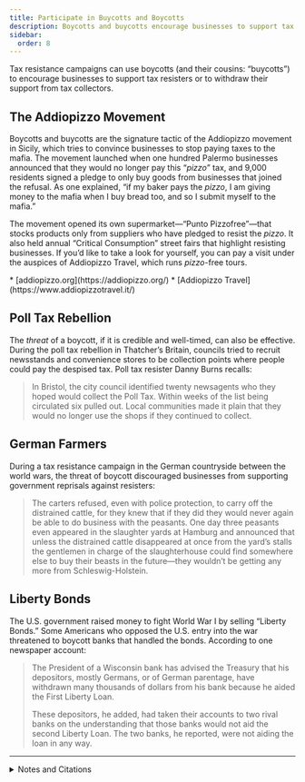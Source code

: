 ```yaml
---
title: Participate in Buycotts and Boycotts
description: Boycotts and buycotts encourage businesses to support tax resisters or to withdraw their support from tax collectors.
sidebar:
  order: 8
---
```


Tax resistance campaigns can use boycotts (and their cousins: “buycotts”) to encourage businesses to support tax resisters or to withdraw their support from tax collectors.

## <Badge text="Example" size="medium" /> The Addiopizzo Movement

Boycotts and buycotts are the signature tactic of the Addiopizzo movement in Sicily, which tries to convince businesses to stop paying taxes to the mafia.
The movement launched when one hundred Palermo businesses announced that they would no longer pay this “<i lang="it">pizzo</i>” tax, and 9,000 residents signed a pledge to only buy goods from businesses that joined the refusal.
As one explained, “if my baker pays the <i lang="it">pizzo</i>, I am giving money to the mafia when I buy bread too, and so I submit myself to the mafia.”

The movement opened its own supermarket—“Punto Pizzofree”—that stocks products only from suppliers who have pledged to resist the <i lang="it">pizzo</i>.
It also held annual “Critical Consumption” street fairs that highlight resisting businesses.
If you’d like to take a look for yourself, you can pay a visit under the auspices of Addiopizzo Travel, which runs <i lang="it">pizzo</i>-free tours.

<Aside type="tip" title="Links">
* [addiopizzo.org](https://addiopizzo.org/)
* [Addiopizzo Travel](https://www.addiopizzotravel.it/)
</Aside>

## <Badge text="Example" size="medium" /> Poll Tax Rebellion

The *threat* of a boycott, if it is credible and well-timed, can also be effective.
During the poll tax rebellion in Thatcher’s Britain, councils tried to recruit newsstands and convenience stores to be collection points where people could pay the despised tax.
Poll tax resister Danny Burns recalls:

> In Bristol, the city council identified twenty newsagents who they hoped would collect the Poll Tax.
> Within weeks of the list being circulated six pulled out.
> Local communities made it plain that they would no longer use the shops if they continued to collect.

## <Badge text="Example" size="medium" /> German Farmers

During a tax resistance campaign in the German countryside between the world wars, the threat of boycott discouraged businesses from supporting government reprisals against resisters:

> The carters refused, even with police protection, to carry off the distrained cattle, for they knew that if they did they would never again be able to do business with the peasants.
> One day three peasants even appeared in the slaughter yards at Hamburg and announced that unless the distrained cattle disappeared at once from the yard’s stalls the gentlemen in charge of the slaughterhouse could find somewhere else to buy their beasts in the future—they wouldn’t be getting any more from Schleswig-Holstein.

## <Badge text="Example" size="medium" /> Liberty Bonds

The U.S. government raised money to fight World War I by selling “Liberty Bonds.”
Some Americans who opposed the U.S. entry into the war threatened to boycott banks that handled the bonds.
According to one newspaper account:

> The President of a Wisconsin bank has advised the Treasury that his depositors, mostly Germans, or of German parentage, have withdrawn many thousands of dollars from his bank because he aided the First Liberty Loan.
>
> These depositors, he added, had taken their accounts to two rival banks on the understanding that those banks would not aid the second Liberty Loan.
> The two banks, he reported, were not aiding the loan in any way.

<Aside type="wikipedia" title="Wikipedia">
  <WikipediaBadge title="Boycott" />
  <WikipediaBadge title="Addiopizzo" />
  <WikipediaBadge title="Pizzo (mafia)" />
  <WikipediaBadge title="Critical consumerism" />
  <WikipediaBadge title="Poll tax (Great Britain)" />
  <WikipediaBadge title="Liberty bond" />
</Aside>

---

<details>
<summary>Notes and Citations</summary>

* Kington, Tom [“Shopkeepers revolt against Sicilian Mafia”](https://www.theguardian.com/world/2008/mar/09/internationalcrime.italy) <i>The Observer</i> 8 March 2008
* Humphreys, Adrian [“Beating the Mafia at their own game: After years of paying a ‘protection’ tax, Palermo businesses came together to fight back”](https://nationalpost.com/news/beating-the-mafia-at-their-own-game-after-years-of-paying-a-protection-tax-palermo-businesses-came-together-to-fight-back) <i>National Post</i> 23 January 2013
* Burns, Danny <i>Poll Tax Rebellion</i> (1992) p. 65
* von Salomon, Ernst <i>Fragebogen</i> (English translation, Doubleday, 1955) [p. 135](https://archive.org/details/fragebogenquesti00salo/page/135/mode/1up)
* “Kaiser’s Aids Try To Defeat Second Loan For Liberty” <i>The Owosso Argus-Press</i> 18 October 1917, p. 1

</details>
